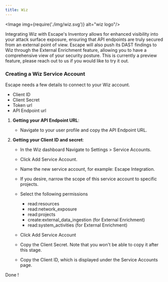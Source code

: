 ```yaml
---
title: Wiz
---
```



<Image img={require('./img/wiz.svg')} alt="wiz logo"/>


Integrating Wiz with Escape's Inventory allows for enhanced visibility into your attack surface exposure, ensuring that API endpoints are truly secured from an external point of view.
Escape will also push its DAST findings to Wiz through the External Enrichment feature, allowing you to have a comprehensive view of your security posture.
This is currently a preview feature, please reach out to us if you would like to try it out.


### Creating a Wiz Service Account

Escape needs a few details to connect to your Wiz account.

- Client ID
- Client Secret
- Token url
- API Endpoint url

1. **Getting your API Endpoint URL**:
   - Navigate to your user profile and copy the API Endpoint URL.

2. **Getting your Client ID and secret**:
   - In the Wiz dashboard Navigate to Settings > Service Accounts.
   - Click Add Service Account.
   - Name the new service account, for example: Escape Integration.
   - If you desire, narrow the scope of this service account to specific projects.
   - Select the following permissions
      - read:resources
      - read:network_exposure
      - read:projects
      - create:external_data_ingestion (for External Enrichment)
      - read:system_activities (for External Enrichment)

   - Click Add Service Account
   - Copy the Client Secret. Note that you won't be able to copy it after this stage.
   - Copy the Client ID, which is displayed under the Service Accounts page.

Done !